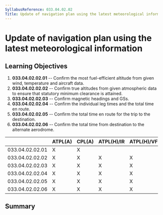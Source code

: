 ```yaml
---
SyllabusReference: 033.04.02.02
Title: Update of navigation plan using the latest meteorological information
---
```


# Update of navigation plan using the latest meteorological information

## Learning Objectives

1.  **033.04.02.02.01** -- Confirm the most fuel-efficient altitude from given
    wind, temperature and aircraft data.
2.  **033.04.02.02.02** -- Confirm true altitudes from given atmospheric data to
    ensure that statutory minimum clearance is attained.
3.  **033.04.02.02.03** -- Confirm magnetic headings and GSs.
4.  **033.04.02.02.04** -- Confirm the individual leg times and the total time en
    route.
5.  **033.04.02.02.05** -- Confirm the total time en route for the trip to the
    destination.
6.  **033.04.02.02.06** -- Confirm the total time from destination to the
    alternate aerodrome.

|                 | ATPL(A) | CPL(A) | ATPL(H)/IR | ATPL(H)/VFR | CPL(H) | IR  | CBIR(A) |
| --------------- | ------- | ------ | ---------- | ----------- | ------ | --- | ------- |
| 033.04.02.02.01 | X       | X      |            |             |        |     | X       |
| 033.04.02.02.02 | X       | X      | X          | X           | X      | X   |         |
| 033.04.02.02.03 | X       | X      | X          | X           | X      | X   | X       |
| 033.04.02.02.04 | X       | X      | X          | X           | X      | X   | X       |
| 033.04.02.02.05 | X       | X      | X          | X           | X      | X   | X       |
| 033.04.02.02.06 | X       | X      | X          | X           | X      | X   | X       |

## Summary
